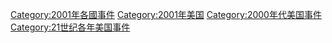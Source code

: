 [[Category:2001年各國事件|Category:2001年各國事件]]
[[Category:2001年美国|Category:2001年美国]]
[[Category:2000年代美国事件|Category:2000年代美国事件]]
[[Category:21世纪各年美国事件|Category:21世纪各年美国事件]]